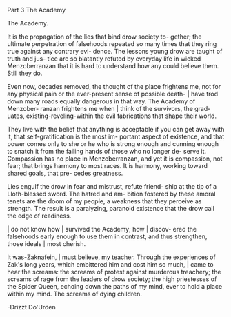 Part 3 The Academy

The Academy.

It is the propagation of the lies that bind drow society to- gether; the ultimate perpetration of falsehoods repeated so many times that they ring true against any contrary evi- dence. The lessons young drow are taught of truth and jus- tice are so blatantly refuted by everyday life in wicked Menzoberranzan that it is hard to understand how any could believe them. Still they do.

Even now, decades removed, the thought of the place frightens me, not for any physical pain or the ever-present sense of possible death- | have trod down many roads equally dangerous in that way. The Academy of Menzober- ranzan frightens me when | think of the survivors, the grad- uates, existing-reveling-within the evil fabrications that shape their world.

They live with the belief that anything is acceptable if you can get away with it, that self-gratification is the most im- portant aspect of existence, and that power comes only to she or he who is strong enough and cunning enough to snatch it from the failing hands of those who no longer de- serve it. Compassion has no place in Menzoberranzan, and yet it is compassion, not fear; that brings harmony to most races. It is harmony, working toward shared goals, that pre- cedes greatness.

Lies engulf the drow in fear and mistrust, refute friend- ship at the tip of a Lloth-blessed sword. The hatred and am- bition fostered by these amoral tenets are the doom of my people, a weakness that they perceive as strength. The result is a paralyzing, paranoid existence that the drow call the edge of readiness.

| do not know how | survived the Academy; how | discov- ered the falsehoods early enough to use them in contrast, and thus strengthen, those ideals | most cherish.

It was-Zaknafein, | must believe, my teacher. Through the experiences of Zak's long years, which embittered him and cost him so much, | came to hear the screams: the screams of protest against murderous treachery; the screams of rage from the leaders of drow society; the high priestesses of the Spider Queen, echoing down the paths of my mind, ever to hold a place within my mind. The screams of dying children.

-Drizzt Do'Urden

